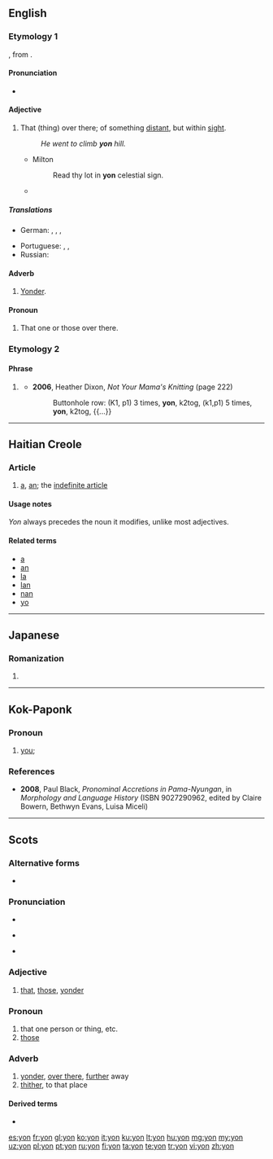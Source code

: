 {{also|yön}}
==English==

===Etymology 1===
{{etyl|ang|en}} {{m|ang|sc=Latinx|ġeon}}, from {{etyl|gem-pro|en}} {{m|gem-pro|*jainaz}}.

====Pronunciation====
* {{rhymes|ɒn|lang=en}}

====Adjective====
{{en-adj|-}}

# {{context|dated|or|dialect|lang=en}} That (thing) over there; of something [[distant]], but within [[sight]].
#: ''He went to climb '''yon''' hill.''
#* Milton
#*: Read thy lot in '''yon''' celestial sign.
#* {{quote-journal|year=2012|date=Spring|title=Federer versus Murray|author=Gerda Stevenson|journal=Salmagundi|passage=His head... his head... his face... it wisnae there. Nae black curly hair, nae eyes - I've never seen eyes sae blue as Joe's. Irises blue as '''yon''' sky. Blown tae smithereens... his gorgeous, bonny head, no there.}}

=====Translations=====
{{trans-top|that thing, distant, but within sight}}
* German: {{t+|de|jener|m}}, {{t+|de|jene|f}}, {{t+|de|jenes|n}}, {{t+|de|jene|p}}
{{trans-mid}}
* Portuguese: {{t+|pt|aquilo|n}}, {{t+|pt|aquela|f}}, {{t+|pt|aquele|m}}
* Russian: {{t|ru|вон тот}}
{{trans-bottom}}

====Adverb====
{{en-adv|-}}

# {{context|dated|or|dialect|lang=en}} [[yonder|Yonder]].

====Pronoun====
{{en-pron}}

# {{context|dated|or|dialect|lang=en}} That one or those over there.

===Etymology 2===

====Phrase====
{{en-phrase}}

# {{context|knitting|lang=en}} {{acronym of|[[yarn]] over [[needle]]|lang=en}}
#* '''2006''', Heather Dixon, ''Not Your Mama's Knitting'' (page 222)
#*: Buttonhole row: (K1, p1) 3 times, '''yon''', k2tog, (k1,p1) 5 times, '''yon''', k2tog, {{...}}

----

==Haitian Creole==

===Article===
{{head|ht|article}}

# [[a]], [[an]]; the [[indefinite article]]

====Usage notes====
''Yon'' always precedes the noun it modifies, unlike most adjectives.

====Related terms====
* [[a]]
* [[an]]
* [[la]]
* [[lan]]
* [[nan]]
* [[yo]]

----

==Japanese==

===Romanization===
{{ja-romaji}}

# {{ja-romanization of|よん}}

----

==Kok-Paponk==

===Pronoun===
{{head|okg|pronoun}}

# [[you]]; {{non-gloss definition|second-person singular pronoun}}

===References===
* '''2008''', Paul Black, ''Pronominal Accretions in Pama-Nyungan'', in ''Morphology and Language History'' (ISBN 9027290962, edited by Claire Bowern, ‎Bethwyn Evans, ‎Luisa Miceli)

----

==Scots==

===Alternative forms===
* {{l|sco|thon}}

===Pronunciation===
* {{IPA|[jon]|lang=sco}}
* {{qualifier|North Northern Scots|Orcadian}} {{IPA|[jɪn]|lang=sco}}
* {{qualifier|Shetlandic}} {{IPA|[jʌn]|lang=sco}}

===Adjective===
{{sco-adj|-}}

# [[that]], [[those]], [[yonder]] {{qualifier|indicating a person or thing at some distance in time or space usually more remote than {{m|sco|that}}}}

===Pronoun===
{{sco-pron}}

# that one person or thing, etc.
# [[those]]

===Adverb===
{{sco-adv|-}}

# [[yonder]], [[over there]], [[further]] away
# [[thither]], to that place

====Derived terms====
* {{l|sco|yonwey|gloss=yonder way}}

[[es:yon]]
[[fr:yon]]
[[gl:yon]]
[[ko:yon]]
[[it:yon]]
[[ku:yon]]
[[lt:yon]]
[[hu:yon]]
[[mg:yon]]
[[my:yon]]
[[uz:yon]]
[[pl:yon]]
[[pt:yon]]
[[ru:yon]]
[[fi:yon]]
[[ta:yon]]
[[te:yon]]
[[tr:yon]]
[[vi:yon]]
[[zh:yon]]